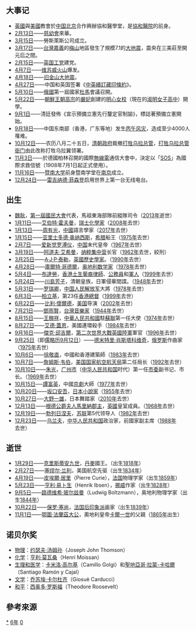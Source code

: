 {{noteTA
|1=zh-hans:奥纳西斯; zh-hant:歐納西斯;
}}
{{yearTOC|1906|清'''[[光緒|光绪]]三十二年'''；日本'''[[明治|明治]]三十九年'''；韓國'''[[光武|光武]]十年'''；越南'''[[阮朝|成泰]]十八年'''}}
{{C21YearInTopic|1906年}}
{{Year in other calendars|year=1906}}
== 大事记 ==
* [[英國|英國]]與[[美國|美國]]教會於[[中国|中国]][[北京|北京]]合作興辦協和醫學堂，是[[北京協和醫院|協和醫院]]的前身。
* [[2月13日|2月13日]]——[[慈幼會|慈幼會]]來華。
* [[3月15日|3月15日]]——勞斯萊斯公司成立。
* [[3月17日|3月17日]]——[[台灣|台灣]][[嘉義縣|嘉義]]的[[梅山鄉_(臺灣)|梅山]]地區發生了規模7.1的[[1906年梅山大地震|大地震]]，震央在三美莊至開元后之間。
* [[2月15日|2月15日]]——[[英国|英国]][[英国工党|工党]]建党。
* [[4月7日|4月7日]]——[[維蘇威火山|维苏威火山]]爆发。
* [[4月18日|4月18日]]——[[1906年旧金山大地震|旧金山大地震]]。
* [[4月27日|4月27日]]——中国和英国签署《[[中英續訂藏印條約|中英續訂藏印條約]]》。
* [[5月10日|5月10日]]——[[俄国|俄國]]第一屆國家[[杜馬|杜馬]]會議召開。
* [[5月22日|5月22日]]——[[朝鮮王朝|朝鮮王朝]][[朝鮮高宗|高宗]]的[[純獻皇貴妃|嚴妃]]創建的[[明心女校|明心女校]]（現在的[[淑明女子高中|淑明女子高中]]）開學。
* [[9月1日|9月1日]]——清廷發佈《宣示預備立憲先行釐定官制諭》，標誌著預備立憲開始。
* [[9月18日|9月18日]]——中国东南部（香港，广东等地）发生[[丙午风灾|丙午风灾]]，造成至少4000人罹难。
* [[10月12日|10月12日]]——农历八月二十五日，[[清朝政府|清朝政府]]裁撤[[打牲乌拉总管|打牲乌拉总管]]，[[打牲乌拉总管衙门|打牲乌拉总管衙门]]由此改称打牲乌拉翼领署。
* [[11月3日|11月3日]]——於德國柏林召開的國際[[无线电|無線電]]通信大會中，決定以「[[SOS|SOS]]」為國際求救信號（1908年7月1日起正式使用{{r|數字|page=46}}）。
* [[11月16日|11月16日]]——[[暨南大学|暨南大学]]前身暨南学堂在[[南京|南京]]成立。
* [[12月24日|12月24日]]——[[雷吉纳德·菲森登|雷吉纳德·菲森登]]启用世界上第一台无线电台。

== 出生 ==
* [[魏耿|魏耿]]，[[第一屆國民大會|第一屆國民大會]]代表，馬祖東海部隊前縱隊司令（[[2013年|2013年]]逝世）
* [[1月11日|1月11日]]——[[艾伯特·霍夫曼|艾伯特·霍夫曼]]，[[瑞士|瑞士]][[化學家|化學家]]（[[2008年|2008年]]去世）
* [[1月13日|1月13日]]——[[周有光|周有光]]，[[中國|中國]]語言學家（[[2017年|2017年]]去世）
* [[1月15日|1月15日]]——[[亚里士多德·奥纳西斯|亚里士多德·奥纳西斯]]，[[希腊|希腊]]船王（[[1975年|1975年]]去世）
* [[2月7日|2月7日]]——[[爱新觉罗·溥仪|爱新觉罗溥仪]]，[[中国|中国]]末代皇帝（[[1967年|1967年]]去世）
* [[3月19日|3月19日]]——[[阿道夫·艾希曼|阿道夫·艾希曼]]，[[纳粹主义|纳粹]][[集中营|集中营]]长官（[[1962年|1962年]]去世，絞刑）
* [[3月25日|3月25日]]——[[A·J·P·泰勒|A·J·P·泰勒]]，[[英国|英國]][[历史学家|歷史學家]]。（[[1990年|1990年]]去世）
* [[4月28日|4月28日]]——[[库尔特·哥德尔|庫爾特·哥德爾]]，[[奥地利|奥地利]][[数学家|数学家]]（[[1978年|1978年]]去世）
* [[5月4日|5月4日]]——[[布達勞|布達勞]]，[[香港|香港]][[澳門土生葡人|土生葡裔]][[律師|律師]]、[[香港公務員|公務員]]和[[軍人|軍人]]（[[1999年|1999年]]去世）
* [[5月24日|5月24日]]——[[川島芳子|川島芳子]]，清朝皇族，日軍侵華間諜。（[[1948年|1948年]]去世）
* [[5月31日|5月31日]]——[[罗瑞卿|罗瑞卿]]，[[中国人民解放军|中国人民解放军]]大將（[[1978年|1978年]]去世）
* [[6月3日|6月3日]]——[[柏立基|柏立基]]，第23任[[香港總督|香港總督]]（[[1999年|1999年]]去世）
* [[6月22日|6月22日]]——[[比利·懷爾德|比利·懷爾德]]，[[美國|美国]]导演（[[2002年|2002年]]去世）
* [[7月21日|7月21日]]——[[鄧雨賢|鄧雨賢]]，[[台灣|台灣]][[音乐家|音樂家]]（[[1944年|1944年]]去世）
* [[8月15日|8月15日]]——[[王稼祥|王稼祥]]，[[中华人民共和国|中華人民共和國]]駐[[苏联|蘇聯]]第一任大使（[[1974年|1974年]]去世）
* [[8月27日|8月27日]]——[[艾德·蓋恩|艾德·蓋恩]]，美國連環殺手（[[1984年|1984年]]去世）
* [[9月16日|9月16日]]——[[傑克·邱吉爾|傑克·邱吉爾]]，[[第二次世界大戰|第二次世界大戰]][[英國|英國]][[陸軍|陸軍]]軍官（[[1996年|1996年]]去世）
* [[9月25日|9月25日]]（即[[儒略曆|儒略历]][[9月12日|9月12日]]）——[[季米特里·肖斯塔科维奇|德米特里·肖斯塔科维奇]]，[[俄罗斯|俄罗斯]]作曲家（[[1975年|1975年]]去世）
* [[10月6日|10月6日]]——[[徐敬直|徐敬直]]，中國和香港建築師（[[1983年|1983年]]去世）
* [[10月7日|10月7日]]——[[詹姆斯·韦伯|詹姆斯·韦伯]]，[[美国国家航空航天局|美国国家航空航天局]]第二任局长（[[1992年|1992年]]去世）
*[[10月10日|10月10日]]——[[朱光_(官员)|朱光]]，[[广州市|广州市]]（[[中华人民共和国|中华人民共和国]]时代）第一任[[广州市委|市委]]副书记、市长。（[[1969年|1969年]]去世）
* [[10月15日|10月15日]]──[[譚富英|譚富英]]，中國[[京剧|京劇]]大師（[[1977年|1977年]]去世）
* [[10月20日|10月20日]]——[[坂口安吾|坂口安吾]]，[[日本|日本]][[小說家_(職業)|小說家]]（[[1955年|1955年]]去世）
* [[10月27日|10月27日]]──[[大野一雄|大野一雄]]，日本舞踏家（[[2010年|2010年]]去世）
* [[12月13日|12月13日]]——[[馬里納郡主_(根德公爵夫人)|根德公爵夫人馬里納郡主]]，[[英國|英國]]皇室成員。（[[1968年|1968年]]去世）
* [[12月19日|12月19日]]——[[列昂尼德·伊里奇·勃列日涅夫|勃列日涅夫]]，[[苏联|苏联]]第5代领导人（[[1982年|1982年]]去世）
* [[12月23日|12月23日]]——[[乌兰夫|乌兰夫]]，[[中华人民共和国|中华人民共和国]]政治家，前國家副主席（[[1988年|1988年]]去世）

== 逝世 ==
* [[1月29日|1月29日]]——[[克里斯蒂安九世|克里斯蒂安九世]]，[[丹麥|丹麥]]國王。（出生[[1818年|1818年]]）
* [[2月27日|2月27日]]——[[塞缪尔·兰利|塞缪尔·兰利]]，美国航空先驱（出生[[1834年|1834年]]）
* [[4月19日|4月19日]]——[[皮埃爾·居里|皮埃爾·居里]]（Pierre Curie），[[法国|法国]]物理学家（出生[[1859年|1859年]]）
* [[5月23日|5月23日]]——[[亨利·易卜生|亨利·易卜生]]（Henrik Ibsen），[[挪威|挪威]]作家（出生[[1828年|1828年]]）
* [[9月5日|9月5日]]——[[路德维希·玻尔兹曼|路德维希·玻尔兹曼]]（Ludwig Boltzmann），奥地利物理学家（出生[[1844年|1844年]]）
* [[10月22日|10月22日]]——[[保罗·塞尚|保罗·塞尚]]，[[法国|法国]][[后印象派|后印象派]]画家（出生[[1839年|1839年]]）
* [[11月1日|11月1日]]——[[奧托·弗朗茨|鄂圖·法蘭茲大公]]，奧地利皇帝[[卡爾一世_(奧匈帝國)|卡爾一世]]的父親（[[1865年|1865年]]出生）

== 诺贝尔奖 ==
{{Wikisource year mention}}
* [[诺贝尔物理学奖|物理]]：[[约瑟夫·汤姆孙|约瑟夫·汤姆孙]]（Joseph John Thomson）
* [[诺贝尔化学奖|化学]]：[[亨利·莫瓦桑|亨利·莫瓦桑]]（Henri Moissan）
* [[诺贝尔生理学或医学奖|生理和医学]]：[[卡米洛·高尔基|卡米洛·高尔基]]（Camillo Golgi）和[[聖地亞哥·拉蒙-卡哈爾|聖地亞哥·拉蒙-卡哈爾]]（Santiago Ramón y Cajal）
* [[诺贝尔文学奖|文学]]：[[焦苏埃·卡尔杜奇|乔苏埃·卡尔杜齐]]（Giosuè Carducci）
* [[诺贝尔和平奖|和平]]：[[西奥多·罗斯福|西奥多·罗斯福]]（Theodore Roosevelt）

== 參考來源 ==
{{reflist|refs=
<ref name="數字">{{cite book|author=海因里希‧賀蒙（Heinrich Hemme） |title=《數字的秘密：數字、數目、度量衡與符號的由來》 |publisher=稻田 |date=2015-05 |isbn=978-986-5949-55-6 }}</ref>
}}

[[Category:1906年|*]]
[[Category:1900年代|6年]]
[[Category:20世纪各年|0]]